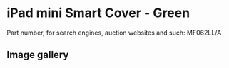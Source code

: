
# iPad mini Smart Cover - Green

Part number, for search engines, auction websites and such: MF062LL/A

## Image gallery

<div style={{ width: '100%', maxWidth: '768px' }}>
<GalleryComponent
    images={[
      {
        original: "/everysource/MF062.webp",
        thumbnail: "/everypreview/MF062.webp",
      },
      {
        original: "/everysource/MF062_AV1_SILVER.webp",
        thumbnail: "/everypreview/MF062_AV1_SILVER.webp",
      },
      {
        original: "/everysource/MF062_AV1_SPACE_GRAY.webp",
        thumbnail: "/everypreview/MF062_AV1_SPACE_GRAY.webp",
      },
      {
        original: "/everysource/MF062_AV2.webp",
        thumbnail: "/everypreview/MF062_AV2.webp",
      },
      {
        original: "/everysource/MF062_AV3.webp",
        thumbnail: "/everypreview/MF062_AV3.webp",
      },
      {
        original: "/everysource/MF062_AV4.webp",
        thumbnail: "/everypreview/MF062_AV4.webp",
      },
      {
        original: "/everysource/MF062_AV5.webp",
        thumbnail: "/everypreview/MF062_AV5.webp",
      }
    ]}
  />
</div>